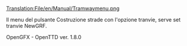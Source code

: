 [[Translation:File/en/Manual/Tramwaymenu.png]]

Il menu del pulsante Costruzione strade con l'opzione tranvie, serve set tranvie NewGRF. 

OpenGFX - OpenTTD ver. 1.8.0